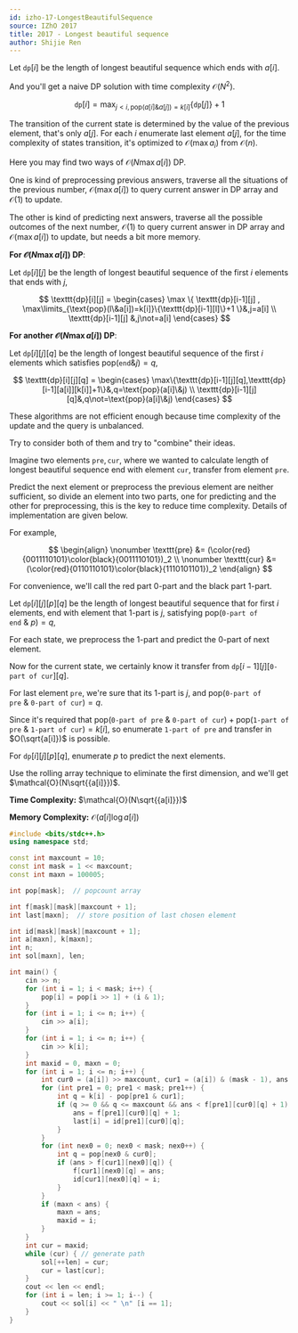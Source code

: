 ---
id: izho-17-LongestBeautifulSequence
source: IZhO 2017
title: 2017 - Longest beautiful sequence
author: Shijie Ren
---

<Spoiler title="Hint">

Let $\texttt{dp}[i]$ be the length of longest beautiful sequence which ends with
$a[i]$.

And you'll get a naive DP solution with time complexity $\mathcal{O}(N^2)$.

$$
\texttt{dp}[i]=\max_{j<i,\text{pop}(a[i]\&a[j])=k[i]}\{\texttt{dp}[j]\}+1
$$

The transition of the current state is determined by the value of the previous
element, that's only $a[j]$. For each $i$ enumerate last element $a[j]$, for the
time complexity of states transition, it's optimized to $\mathcal O(\max a_i)$
from $\mathcal O(n)$.

Here you may find two ways of $\mathcal{O}(N\max{a[i]})$ DP.

One is kind of preprocessing previous answers, traverse all the situations of
the previous number, $\mathcal{O}(\max{a[i]})$ to query current answer in DP
array and $\mathcal{O}(1)$ to update.

The other is kind of predicting next answers, traverse all the possible outcomes
of the next number, $\mathcal{O}(1)$ to query current answer in DP array and
$\mathcal{O}(\max{a[i]})$ to update, but needs a bit more memory.

**For $\mathcal{O}(N\max a[i])$ DP**:

Let $\texttt{dp}[i][j]$ be the length of longest beautiful sequence of the first
$i$ elements that ends with $j$,

$$
\texttt{dp}[i][j] = \begin{cases}
\max \{ \texttt{dp}[i-1][j] , \max\limits_{\text{pop}(l\&a[i])=k[i]}\{\texttt{dp}[i-1][l]\}+1 \}&,j=a[i]
\\
\texttt{dp}[i-1][j] &,j\not=a[i]
\end{cases}
$$

**For another $\mathcal{O}(N\max a[i])$ DP**:

Let $\texttt{dp}[i][j][q]$ be the length of longest beautiful sequence of the
first $i$ elements which satisfies $\text{pop}(\texttt{end}\&j)=q$,

$$
\texttt{dp}[i][j][q] =
\begin{cases}
\max\{\texttt{dp}[i-1][j][q],\texttt{dp}[i-1][a[i]][k[i]]+1\}&,q=\text{pop}(a[i]\&j)
\\
\texttt{dp}[i-1][j][q]&,q\not=\text{pop}(a[i]\&j)
\end{cases}
$$

These algorithms are not efficient enough because time complexity of the update
and the query is unbalanced.

Try to consider both of them and try to "combine" their ideas.

</Spoiler>

<Spoiler title="Explanation">

Imagine two elements $\texttt{pre},\texttt{cur}$, where we wanted to calculate
length of longest beautiful sequence end with element $\texttt{cur}$, transfer
from element $\texttt{pre}$.

Predict the next element or preprocess the previous element are neither
sufficient, so divide an element into two parts, one for predicting and the
other for preprocessing, this is the key to reduce time complexity. Details of
implementation are given below.

For example,

$$
\begin{align}
\nonumber
\texttt{pre} &= (\color{red}{0011110101}\color{black}{0011110101})_2
\\
\nonumber
\texttt{cur} &= (\color{red}{0110110101}\color{black}{1110101101})_2
\end{align}
$$

For convenience, we'll call the red part 0-part and the black part 1-part.

Let $\texttt{dp}[i][j][p][q]$ be the length of longest beautiful sequence that
for first $i$ elements, end with element that 1-part is $j$, satisfying
$\text{pop}(\texttt{0-part of end}\ \&\ p)=q$,

For each state, we preprocess the 1-part and predict the 0-part of next element.

Now for the current state, we certainly know it transfer from
$\texttt{dp}[i-1][j][\texttt{0-part of cur}][q]$.

For last element $\texttt{pre}$, we're sure that its 1-part is $j$, and
$\text{pop}(\texttt{0-part of pre}\ \&\ \texttt{0-part of cur})=q$.

Since it's required that
$\text{pop}(\texttt{0-part of pre}\ \&\ \texttt{0-part of cur}) + \text{pop}(\texttt{1-part of pre}\ \&\ \texttt{1-part of cur}) = k[i]$,
so enumerate $\texttt{1-part of pre}$ and transfer in $O(\sqrt{a[i]})$ is
possible.

For $\texttt{dp}[i][j][p][q]$, enumerate $p$ to predict the next elements.

Use the rolling array technique to eliminate the first dimension, and we'll get
$\mathcal{O}(N\sqrt{{a[i]}})$.

</Spoiler>

<Spoiler title="Implementation">

**Time Complexity:** $\mathcal{O}(N\sqrt{{a[i]}})$

**Memory Complexity:** $\mathcal{O}({a[i]}\log a[i])$

<LanguageSection>
<CPPSection>

```cpp
#include <bits/stdc++.h>
using namespace std;

const int maxcount = 10;
const int mask = 1 << maxcount;
const int maxn = 100005;

int pop[mask];  // popcount array

int f[mask][mask][maxcount + 1];
int last[maxn];  // store position of last chosen element

int id[mask][mask][maxcount + 1];
int a[maxn], k[maxn];
int n;
int sol[maxn], len;

int main() {
	cin >> n;
	for (int i = 1; i < mask; i++) {
		pop[i] = pop[i >> 1] + (i & 1);
	}
	for (int i = 1; i <= n; i++) {
		cin >> a[i];
	}
	for (int i = 1; i <= n; i++) {
		cin >> k[i];
	}
	int maxid = 0, maxn = 0;
	for (int i = 1; i <= n; i++) {
		int cur0 = (a[i]) >> maxcount, cur1 = (a[i]) & (mask - 1), ans = 1;
		for (int pre1 = 0; pre1 < mask; pre1++) {
			int q = k[i] - pop[pre1 & cur1];
			if (q >= 0 && q <= maxcount && ans < f[pre1][cur0][q] + 1) {
				ans = f[pre1][cur0][q] + 1;
				last[i] = id[pre1][cur0][q];
			}
		}
		for (int nex0 = 0; nex0 < mask; nex0++) {
			int q = pop[nex0 & cur0];
			if (ans > f[cur1][nex0][q]) {
				f[cur1][nex0][q] = ans;
				id[cur1][nex0][q] = i;
			}
		}
		if (maxn < ans) {
			maxn = ans;
			maxid = i;
		}
	}
	int cur = maxid;
	while (cur) { // generate path
		sol[++len] = cur;
		cur = last[cur];
	}
	cout << len << endl;
	for (int i = len; i >= 1; i--) {
		cout << sol[i] << " \n" [i == 1];
	}
}
```

</CPPSection>
</LanguageSection>

</Spoiler>

